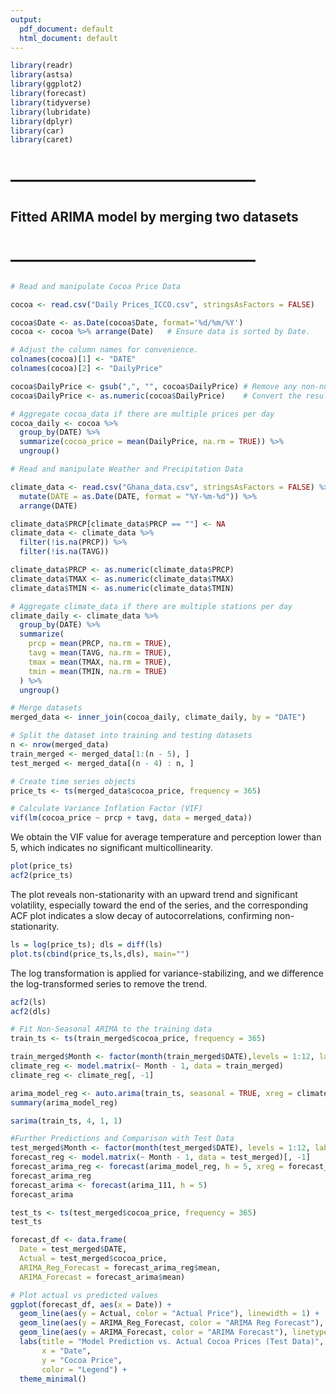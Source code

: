 ```yaml
---
output:
  pdf_document: default
  html_document: default
---
```

```r
library(readr)
library(astsa)
library(ggplot2)
library(forecast)
library(tidyverse)
library(lubridate)
library(dplyr)
library(car)
library(caret)
```

# ------------------------------------------
## Fitted ARIMA model by merging two datasets
# ------------------------------------------

```r
# Read and manipulate Cocoa Price Data

cocoa <- read.csv("Daily Prices_ICCO.csv", stringsAsFactors = FALSE)

cocoa$Date <- as.Date(cocoa$Date, format='%d/%m/%Y')
cocoa <- cocoa %>% arrange(Date)   # Ensure data is sorted by Date.

# Adjust the column names for convenience.
colnames(cocoa)[1] <- "DATE"
colnames(cocoa)[2] <- "DailyPrice"

cocoa$DailyPrice <- gsub(",", "", cocoa$DailyPrice) # Remove any non-numeric characters in Price column.
cocoa$DailyPrice <- as.numeric(cocoa$DailyPrice)    # Convert the results to numeric.

# Aggregate cocoa_data if there are multiple prices per day
cocoa_daily <- cocoa %>%
  group_by(DATE) %>%
  summarize(cocoa_price = mean(DailyPrice, na.rm = TRUE)) %>%
  ungroup()
```

```r
# Read and manipulate Weather and Precipitation Data

climate_data <- read.csv("Ghana_data.csv", stringsAsFactors = FALSE) %>%
  mutate(DATE = as.Date(DATE, format = "%Y-%m-%d")) %>%
  arrange(DATE)

climate_data$PRCP[climate_data$PRCP == ""] <- NA
climate_data <- climate_data %>%
  filter(!is.na(PRCP)) %>%
  filter(!is.na(TAVG))

climate_data$PRCP <- as.numeric(climate_data$PRCP)
climate_data$TMAX <- as.numeric(climate_data$TMAX)
climate_data$TMIN <- as.numeric(climate_data$TMIN)

# Aggregate climate_data if there are multiple stations per day
climate_daily <- climate_data %>%
  group_by(DATE) %>%
  summarize(
    prcp = mean(PRCP, na.rm = TRUE),
    tavg = mean(TAVG, na.rm = TRUE),
    tmax = mean(TMAX, na.rm = TRUE),
    tmin = mean(TMIN, na.rm = TRUE)
  ) %>%
  ungroup()
```

```r
# Merge datasets
merged_data <- inner_join(cocoa_daily, climate_daily, by = "DATE")

# Split the dataset into training and testing datasets
n <- nrow(merged_data)
train_merged <- merged_data[1:(n - 5), ]
test_merged <- merged_data[(n - 4) : n, ]
```

```r
# Create time series objects
price_ts <- ts(merged_data$cocoa_price, frequency = 365)

# Calculate Variance Inflation Factor (VIF)
vif(lm(cocoa_price ~ prcp + tavg, data = merged_data))
```

We obtain the VIF value for average temperature and perception lower than 5, which indicates no significant multicollinearity.

```r
plot(price_ts)
acf2(price_ts)
```

The plot reveals non-stationarity with an upward trend and significant volatility, especially toward the end of the series, and the corresponding ACF plot indicates a slow decay of autocorrelations, confirming non-stationarity.

```r
ls = log(price_ts); dls = diff(ls)
plot.ts(cbind(price_ts,ls,dls), main="")
```

The log transformation is applied for variance-stabilizing, and we difference the log-transformed series to remove the trend.

```r
acf2(ls)
acf2(dls)
```

```r
# Fit Non-Seasonal ARIMA to the training data
train_ts <- ts(train_merged$cocoa_price, frequency = 365)

train_merged$Month <- factor(month(train_merged$DATE),levels = 1:12, labels = month.abb)
climate_reg <- model.matrix(~ Month - 1, data = train_merged)
climate_reg <- climate_reg[, -1]

arima_model_reg <- auto.arima(train_ts, seasonal = TRUE, xreg = climate_reg)
summary(arima_model_reg)
```

```r
sarima(train_ts, 4, 1, 1)
```


```r
#Further Predictions and Comparison with Test Data
test_merged$Month <- factor(month(test_merged$DATE), levels = 1:12, labels = month.abb)
forecast_reg <- model.matrix(~ Month - 1, data = test_merged)[, -1]
forecast_arima_reg <- forecast(arima_model_reg, h = 5, xreg = forecast_reg)
forecast_arima_reg
forecast_arima <- forecast(arima_111, h = 5)
forecast_arima

test_ts <- ts(test_merged$cocoa_price, frequency = 365)
test_ts

forecast_df <- data.frame(
  Date = test_merged$DATE,
  Actual = test_merged$cocoa_price,
  ARIMA_Reg_Forecast = forecast_arima_reg$mean,
  ARIMA_Forecast = forecast_arima$mean)

# Plot actual vs predicted values
ggplot(forecast_df, aes(x = Date)) +
  geom_line(aes(y = Actual, color = "Actual Price"), linewidth = 1) +
  geom_line(aes(y = ARIMA_Reg_Forecast, color = "ARIMA Reg Forecast"), linetype = "dotted", linewidth = 1) +
  geom_line(aes(y = ARIMA_Forecast, color = "ARIMA Forecast"), linetype = "dotted", linewidth = 1) +
  labs(title = "Model Prediction vs. Actual Cocoa Prices (Test Data)",
       x = "Date",
       y = "Cocoa Price",
       color = "Legend") +
  theme_minimal()
```
